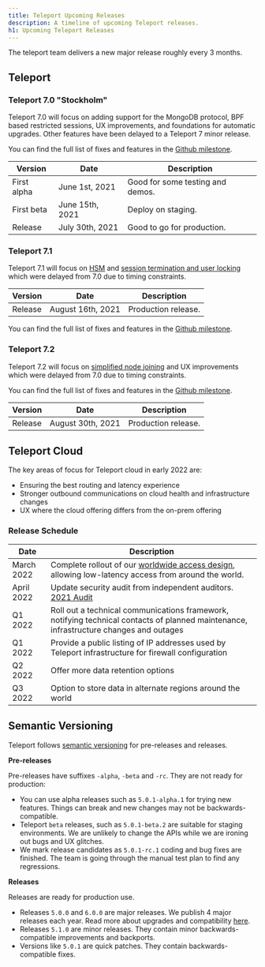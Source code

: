 ```yaml
---
title: Teleport Upcoming Releases
description: A timeline of upcoming Teleport releases.
h1: Upcoming Teleport Releases
---
```


The teleport team delivers a new major release roughly every 3 months.

## Teleport

### Teleport 7.0 "Stockholm"

Teleport 7.0 will focus on adding support for the MongoDB protocol, BPF based restricted sessions, UX improvements, and foundations for automatic upgrades. Other features have been delayed to a Teleport 7 minor release.

You can find the full list of fixes and features in the [Github milestone](https://github.com/gravitational/teleport/milestone/54).

| Version     | Date            | Description                      |
| ----------- | --------------- | -------------------------------- |
| First alpha | June 1st, 2021  | Good for some testing and demos. |
| First beta  | June 15th, 2021 | Deploy on staging.               |
| Release     | July 30th, 2021 | Good to go for production.       |

### Teleport 7.1

Teleport 7.1 will focus on [HSM](https://github.com/gravitational/teleport/issues/4225) and [session termination and user locking](https://github.com/gravitational/teleport/issues/3360) which were delayed from 7.0 due to timing constraints.

| Version | Date              | Description         |
| ------- | ----------------- | ------------------- |
| Release | August 16th, 2021 | Production release. |

You can find the full list of fixes and features in the [Github milestone](https://github.com/gravitational/teleport/milestone/58).

### Teleport 7.2

Teleport 7.2 will focus on [simplified node joining](https://github.com/gravitational/teleport/issues/7145) and UX improvements which were delayed from 7.0 due to timing constraints.

You can find the full list of fixes and features in the [Github milestone](https://github.com/gravitational/teleport/milestone/60).

| Version | Date              | Description         |
| ------- | ----------------- | ------------------- |
| Release | August 30th, 2021 | Production release. |

## Teleport Cloud

The key areas of focus for Teleport cloud in early 2022 are:
- Ensuring the best routing and latency experience
- Stronger outbound communications on cloud health and infrastructure changes
- UX where the cloud offering differs from the on-prem offering

### Release Schedule

| Date | Description |
| - | - |
| March 2022 | Complete rollout of our [worldwide access design](https://goteleport.com/blog/access-proxy-latency/), allowing low-latency access from around the world. |
| April 2022 | Update security audit from independent auditors. [2021 Audit](https://goteleport.com/resources/audits/teleport-cloud-security-audit-2021/) |
| Q1 2022 | Roll out a technical communications framework, notifying technical contacts of planned maintenance, infrastructure changes and outages |
| Q1 2022 | Provide a public listing of IP addresses used by Teleport infrastructure for firewall configuration |
| Q2 2022 | Offer more data retention options |
| Q3 2022 | Option to store data in alternate regions around the world |


## Semantic Versioning

Teleport follows [semantic versioning](https://semver.org/) for pre-releases and releases.

**Pre-releases**

Pre-releases have suffixes `-alpha`, `-beta` and `-rc`.
They are not ready for production:

- You can use alpha releases such as `5.0.1-alpha.1` for trying new features.
  Things can break and new changes may not be backwards-compatible.
- Teleport `beta` releases, such as `5.0.1-beta.2` are suitable for staging environments.
  We are unlikely to change the APIs while we are ironing out bugs and UX glitches.
- We mark release candidates as `5.0.1-rc.1` coding and bug fixes are finished.
  The team is going through the manual test plan to find any regressions.

**Releases**

Releases are ready for production use.

- Releases `5.0.0` and `6.0.0` are major releases. We publish 4 major releases each year.
  Read more about upgrades and compatibility [here](../setup/operations/upgrading.mdx).
- Releases `5.1.0` are minor releases. They contain minor backwards-compatible improvements and backports.
- Versions like `5.0.1` are quick patches. They contain backwards-compatible fixes.
